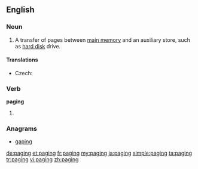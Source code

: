 ==English==
{{wikipedia}}
===Noun===
{{en-noun|-}}

# {{context|computing|lang=en}} A transfer of pages between [[main memory]] and an auxiliary store, such as [[hard disk]] drive.

====Translations====
{{trans-top|transfer of pages}}
* Czech: {{t|cs|stránkování|n}}
{{trans-mid}}
{{trans-bottom}}

===Verb===
'''paging'''

# {{present participle of|page}}

===Anagrams===
* [[gaping#English|gaping]]

[[de:paging]]
[[et:paging]]
[[fr:paging]]
[[my:paging]]
[[ja:paging]]
[[simple:paging]]
[[ta:paging]]
[[tr:paging]]
[[vi:paging]]
[[zh:paging]]